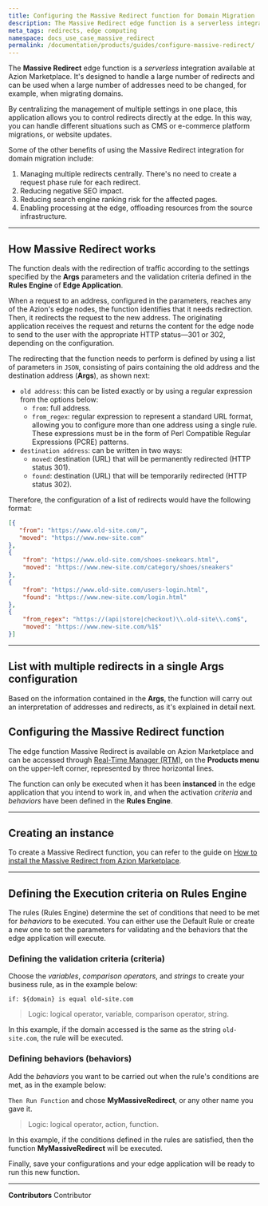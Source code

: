 ```yaml
---
title: Configuring the Massive Redirect function for Domain Migration
description: The Massive Redirect edge function is a serverless integration available at Azion Marketplace. It's designed to handle a large number of redirects and can be used when a large number of addresses need to be changed, for example, when migrating domains.
meta_tags: redirects, edge computing
namespace: docs_use_case_massive_redirect
permalink: /documentation/products/guides/configure-massive-redirect/
---
```


The **Massive Redirect** edge function is a *serverless* integration available at Azion Marketplace. It's designed to handle a large number of redirects and can be used when a large number of addresses need to be changed, for example, when migrating domains.

By centralizing the management of multiple settings in one place, this application allows you to control redirects directly at the edge. In this way, you can handle different situations such as CMS or e-commerce platform migrations, or website updates.

Some of the other benefits of using the Massive Redirect integration for domain migration include:

1. Managing multiple redirects centrally. There's no need to create a request phase rule for each redirect.
2. Reducing negative SEO impact.
3. Reducing search engine ranking risk for the affected pages.
4. Enabling processing at the edge, offloading resources from the source infrastructure.

---

## How Massive Redirect works

The function deals with the redirection of traffic according to the settings specified by the **Args** parameters and the validation criteria defined in the **Rules Engine** of **Edge Application**.

When a request to an address, configured in the parameters, reaches any of the Azion's edge nodes, the function identifies that it needs redirection. Then, it redirects the request to the new address. The originating application receives the request and returns the content for the edge node to send to the user with the appropriate HTTP status—301 or 302, depending on the configuration.

The redirecting that the function needs to perform is defined by using a list of parameters in `JSON`, consisting of pairs containing the old address and the destination address (**Args**), as shown next:

- `old address`: this can be listed exactly or by using a regular expression from the options below:
    - `from`: full address.
    - `from_regex`: regular expression to represent a standard URL format, allowing you to configure more than one address using a single rule. These expressions must be in the form of Perl Compatible Regular Expressions (PCRE) patterns.
- `destination address`: can be written in two ways:
    - `moved`: destination (URL) that will be permanently redirected (HTTP status 301).
    - `found`: destination (URL) that will be temporarily redirected (HTTP status 302).

Therefore, the configuration of a list of redirects would have the following format:

``` json
[{
   "from": "https://www.old-site.com/",
   "moved": "https://www.new-site.com"
},
{
    "from": "https://www.old-site.com/shoes-snekears.html",
    "moved": "https://www.new-site.com/category/shoes/sneakers"
},
{
    "from": "https://www.old-site.com/users-login.html",
    "found": "https://www.new-site.com/login.html"
},
{
    "from_regex": "https://(api|store|checkout)\\.old-site\\.com$",
    "moved": "https://www.new-site.com/%1$"
}]
```

---

## List with multiple redirects in a single Args configuration

Based on the information contained in the **Args**, the function will carry out an interpretation of addresses and redirects, as it's explained in detail next.

## Configuring the Massive Redirect function

The edge function Massive Redirect is available on Azion Marketplace and can be accessed through [Real-Time Manager (RTM)](https://manager.azion.com/), on the **Products menu** on the upper-left corner, represented by three horizontal lines.

The function can only be executed when it has been **instanced** in the edge application that you intend to work in, and when the activation *criteria* and *behaviors* have been defined in the **Rules Engine**.

---

## Creating an instance

To create a Massive Redirect function, you can refer to the guide on [How to install the Massive Redirect from Azion Marketplace](/en/documentation/products/guides/content-targeting/).

---

## Defining the Execution criteria on Rules Engine

The rules (Rules Engine) determine the set of conditions that need to be met for *behaviors* to be executed. You can either use the Default Rule or create a new one to set the parameters for validating and the behaviors that the edge application will execute.

### Defining the validation criteria (criteria)

Choose the *variables*, *comparison operators*, and *strings* to create your business rule, as in the example below:

`if: ${domain} is equal old-site.com`

> Logic: logical operator, variable, comparison operator, string.

In this example, if the domain accessed is the same as the string `old-site.com`, the rule will be executed.

### Defining behaviors (behaviors)

Add the *behaviors* you want to be carried out when the rule's conditions are met, as in the example below:

`Then Run Function` and chose **MyMassiveRedirect**, or any other name you gave it.

> Logic: logical operator, action, function.

In this example, if the conditions defined in the rules are satisfied, then the function **MyMassiveRedirect** will be executed.

Finally, save your configurations and your edge application will be ready to run this new function.



---


**Contributors** <ContributorList>Contributor</ContributorList>
